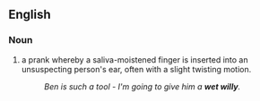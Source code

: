 ==English==
===Noun=== 
# a prank whereby a saliva-moistened finger is inserted into an unsuspecting person's ear, often with a slight twisting motion.
#:''Ben is such a tool - I'm going to give him a '''wet willy'''.''